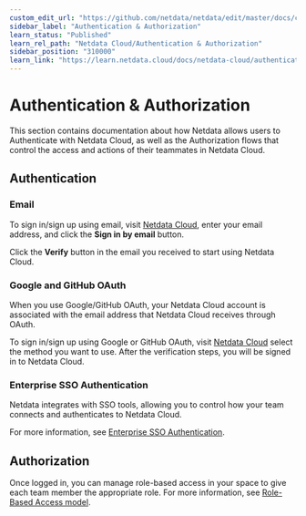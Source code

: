 ```yaml
---
custom_edit_url: "https://github.com/netdata/netdata/edit/master/docs/category-overview-pages/authentication-and-authorization.md"
sidebar_label: "Authentication & Authorization"
learn_status: "Published"
learn_rel_path: "Netdata Cloud/Authentication & Authorization"
sidebar_position: "310000"
learn_link: "https://learn.netdata.cloud/docs/netdata-cloud/authentication-&-authorization/authentication-&-authorization"
---
```


# Authentication & Authorization

This section contains documentation about how Netdata allows users to Authenticate with Netdata Cloud, as well as the Authorization flows that control the access and actions of their teammates in Netdata Cloud.

## Authentication

### Email

To sign in/sign up using email, visit [Netdata Cloud](https://app.netdata.cloud/sign-in?cloudRoute=spaces?utm_source=docs&utm_content=sign_in_button_email_section), enter your email address, and click the **Sign in by email** button.

Click the **Verify** button in the email you received to start using Netdata Cloud.

### Google and GitHub OAuth

When you use Google/GitHub OAuth, your Netdata Cloud account is associated with the email address that Netdata Cloud receives through OAuth.

To sign in/sign up using Google or GitHub OAuth, visit [Netdata Cloud](https://app.netdata.cloud/sign-in?cloudRoute=spaces?utm_source=docs&utm_content=sign_in_button_google_github_section) select the method you want to use. After the verification steps, you will be signed in to Netdata Cloud.

### Enterprise SSO Authentication

Netdata integrates with SSO tools, allowing you to control how your team connects and authenticates to Netdata Cloud.

For more information, see [Enterprise SSO Authentication](/docs/netdata-cloud/authentication-&-authorization/enterprise-sso-authentication).

## Authorization

Once logged in, you can manage role-based access in your space to give each team member the appropriate role. For more information, see [Role-Based Access model](/docs/netdata-cloud/authentication-&-authorization/role-based-access-model).
